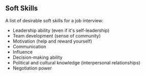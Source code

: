 ## Soft Skills

A list of desirable soft skills for a job interview:

- Leadership ability (even if it's self-leadership)
- Team development (sense of community)
- Motivation (help and reward yourself)
- Communication
- Influence
- Decision-making ability
- Political and cultural knowledge (interpersonal relationships)
- Negotiation power
